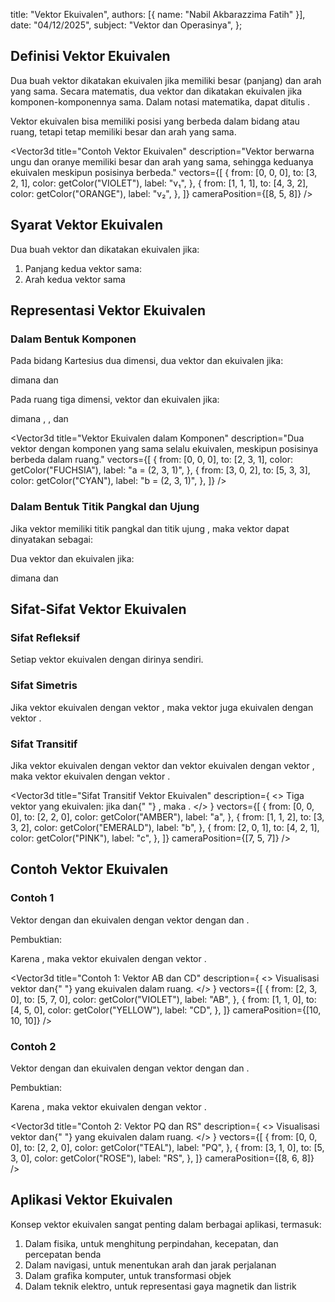 
  title: "Vektor Ekuivalen",
  authors: [{ name: "Nabil Akbarazzima Fatih" }],
  date: "04/12/2025",
  subject: "Vektor dan Operasinya",
};

## Definisi Vektor Ekuivalen

Dua buah vektor dikatakan ekuivalen jika memiliki besar (panjang) dan arah yang sama. Secara matematis, dua vektor <InlineMath math="\vec{a}" /> dan <InlineMath math="\vec{b}" /> dikatakan ekuivalen jika komponen-komponennya sama. Dalam notasi matematika, dapat ditulis <InlineMath math="\vec{a} \equiv \vec{b}" />.

Vektor ekuivalen bisa memiliki posisi yang berbeda dalam bidang atau ruang, tetapi tetap memiliki besar dan arah yang sama.

<Vector3d
  title="Contoh Vektor Ekuivalen"
  description="Vektor berwarna ungu dan oranye memiliki besar dan arah yang sama, sehingga keduanya ekuivalen meskipun posisinya berbeda."
  vectors={[
    {
      from: [0, 0, 0],
      to: [3, 2, 1],
      color: getColor("VIOLET"),
      label: "v₁",
    },
    {
      from: [1, 1, 1],
      to: [4, 3, 2],
      color: getColor("ORANGE"),
      label: "v₂",
    },
  ]}
  cameraPosition={[8, 5, 8]}
/>

## Syarat Vektor Ekuivalen

Dua buah vektor <InlineMath math="\overrightarrow{CD}" /> dan <InlineMath math="\overrightarrow{PQ}" /> dikatakan ekuivalen jika:

1. Panjang kedua vektor sama: <InlineMath math="|\overrightarrow{CD}| = |\overrightarrow{PQ}|" />
2. Arah kedua vektor sama

## Representasi Vektor Ekuivalen

### Dalam Bentuk Komponen

Pada bidang Kartesius dua dimensi, dua vektor <InlineMath math="\vec{a}" /> dan <InlineMath math="\vec{b}" /> ekuivalen jika:

<BlockMath math="\vec{a} = (a_1, a_2) \equiv \vec{b} = (b_1, b_2)" />

dimana <InlineMath math="a_1 = b_1" /> dan <InlineMath math="a_2 = b_2" />

Pada ruang tiga dimensi, vektor <InlineMath math="\vec{a}" /> dan <InlineMath math="\vec{b}" /> ekuivalen jika:

<BlockMath math="\vec{a} = (a_1, a_2, a_3) \equiv \vec{b} = (b_1, b_2, b_3)" />

dimana <InlineMath math="a_1 = b_1" />, <InlineMath math="a_2 = b_2" />, dan <InlineMath math="a_3 = b_3" />

<Vector3d
  title="Vektor Ekuivalen dalam Komponen"
  description="Dua vektor dengan komponen yang sama selalu ekuivalen, meskipun posisinya berbeda dalam ruang."
  vectors={[
    {
      from: [0, 0, 0],
      to: [2, 3, 1],
      color: getColor("FUCHSIA"),
      label: "a = (2, 3, 1)",
    },
    {
      from: [3, 0, 2],
      to: [5, 3, 3],
      color: getColor("CYAN"),
      label: "b = (2, 3, 1)",
    },
  ]}
/>

### Dalam Bentuk Titik Pangkal dan Ujung

Jika vektor <InlineMath math="\overrightarrow{AB}" /> memiliki titik pangkal <InlineMath math="A(x_1, y_1)" /> dan titik ujung <InlineMath math="B(x_2, y_2)" />, maka vektor dapat dinyatakan sebagai:

<BlockMath math="\overrightarrow{AB} = (x_2 - x_1, y_2 - y_1)" />

Dua vektor <InlineMath math="\overrightarrow{AB}" /> dan <InlineMath math="\overrightarrow{CD}" /> ekuivalen jika:

<BlockMath math="(x_2 - x_1, y_2 - y_1) = (x_4 - x_3, y_4 - y_3)" />

dimana <InlineMath math="C(x_3, y_3)" /> dan <InlineMath math="D(x_4, y_4)" />

## Sifat-Sifat Vektor Ekuivalen

### Sifat Refleksif

Setiap vektor ekuivalen dengan dirinya sendiri.

<BlockMath math="\vec{a} \equiv \vec{a}" />

### Sifat Simetris

Jika vektor <InlineMath math="\vec{a}" /> ekuivalen dengan vektor <InlineMath math="\vec{b}" />, maka vektor <InlineMath math="\vec{b}" /> juga ekuivalen dengan vektor <InlineMath math="\vec{a}" />.

<BlockMath math="\text{Jika } \vec{a} \equiv \vec{b} \text{, maka } \vec{b} \equiv \vec{a}" />

### Sifat Transitif

Jika vektor <InlineMath math="\vec{a}" /> ekuivalen dengan vektor <InlineMath math="\vec{b}" /> dan vektor <InlineMath math="\vec{b}" /> ekuivalen dengan vektor <InlineMath math="\vec{c}" />, maka vektor <InlineMath math="\vec{a}" /> ekuivalen dengan vektor <InlineMath math="\vec{c}" />.

<div className="flex flex-col gap-4">
  <BlockMath math="\text{Jika } \vec{a} \equiv \vec{b} \text{ dan } \vec{b} \equiv \vec{c} \text{, maka } \vec{a} \equiv \vec{c}" />

  <Vector3d
    title="Sifat Transitif Vektor Ekuivalen"
    description={
      <>
        Tiga vektor yang ekuivalen: jika <InlineMath math="a \equiv b" /> dan{" "}
        <InlineMath math="b \equiv c" />, maka <InlineMath math="a \equiv c" />.
      </>
    }
    vectors={[
      {
        from: [0, 0, 0],
        to: [2, 2, 0],
        color: getColor("AMBER"),
        label: "a",
      },
      {
        from: [1, 1, 2],
        to: [3, 3, 2],
        color: getColor("EMERALD"),
        label: "b",
      },
      {
        from: [2, 0, 1],
        to: [4, 2, 1],
        color: getColor("PINK"),
        label: "c",
      },
    ]}
    cameraPosition={[7, 5, 7]}
  />
</div>

## Contoh Vektor Ekuivalen

### Contoh 1

Vektor <InlineMath math="\overrightarrow{AB}" /> dengan <InlineMath math="A(2, 3)" /> dan <InlineMath math="B(5, 7)" /> ekuivalen dengan vektor <InlineMath math="\overrightarrow{CD}" /> dengan <InlineMath math="C(1, 1)" /> dan <InlineMath math="D(4, 5)" />.

Pembuktian:

<div className="flex flex-col gap-4">
  <BlockMath math="\overrightarrow{AB} = (5-2, 7-3) = (3, 4)" />
  <BlockMath math="\overrightarrow{CD} = (4-1, 5-1) = (3, 4)" />
</div>

Karena <InlineMath math="\overrightarrow{AB} = \overrightarrow{CD} = (3, 4)" />, maka vektor <InlineMath math="\overrightarrow{AB}" /> ekuivalen dengan vektor <InlineMath math="\overrightarrow{CD}" />.

<Vector3d
  title="Contoh 1: Vektor AB dan CD"
  description={
    <>
      Visualisasi vektor <InlineMath math="AB(3,4,0)" /> dan{" "}
      <InlineMath math="CD(3,4,0)" /> yang ekuivalen dalam ruang.
    </>
  }
  vectors={[
    {
      from: [2, 3, 0],
      to: [5, 7, 0],
      color: getColor("VIOLET"),
      label: "AB",
    },
    {
      from: [1, 1, 0],
      to: [4, 5, 0],
      color: getColor("YELLOW"),
      label: "CD",
    },
  ]}
  cameraPosition={[10, 10, 10]}
/>

### Contoh 2

Vektor <InlineMath math="\overrightarrow{PQ}" /> dengan <InlineMath math="P(0, 0)" /> dan <InlineMath math="Q(2, 2)" /> ekuivalen dengan vektor <InlineMath math="\overrightarrow{RS}" /> dengan <InlineMath math="R(3, 1)" /> dan <InlineMath math="S(5, 3)" />.

Pembuktian:

<div className="flex flex-col gap-4">
  <BlockMath math="\overrightarrow{PQ} = (2-0, 2-0) = (2, 2)" />
  <BlockMath math="\overrightarrow{RS} = (5-3, 3-1) = (2, 2)" />
</div>

Karena <InlineMath math="\overrightarrow{PQ} = \overrightarrow{RS} = (2, 2)" />, maka vektor <InlineMath math="\overrightarrow{PQ}" /> ekuivalen dengan vektor <InlineMath math="\overrightarrow{RS}" />.

<Vector3d
  title="Contoh 2: Vektor PQ dan RS"
  description={
    <>
      Visualisasi vektor <InlineMath math="PQ(2,2,0)" /> dan{" "}
      <InlineMath math="RS(2,2,0)" /> yang ekuivalen dalam ruang.
    </>
  }
  vectors={[
    {
      from: [0, 0, 0],
      to: [2, 2, 0],
      color: getColor("TEAL"),
      label: "PQ",
    },
    {
      from: [3, 1, 0],
      to: [5, 3, 0],
      color: getColor("ROSE"),
      label: "RS",
    },
  ]}
  cameraPosition={[8, 6, 8]}
/>

## Aplikasi Vektor Ekuivalen

Konsep vektor ekuivalen sangat penting dalam berbagai aplikasi, termasuk:

1. Dalam fisika, untuk menghitung perpindahan, kecepatan, dan percepatan benda
2. Dalam navigasi, untuk menentukan arah dan jarak perjalanan
3. Dalam grafika komputer, untuk transformasi objek
4. Dalam teknik elektro, untuk representasi gaya magnetik dan listrik
